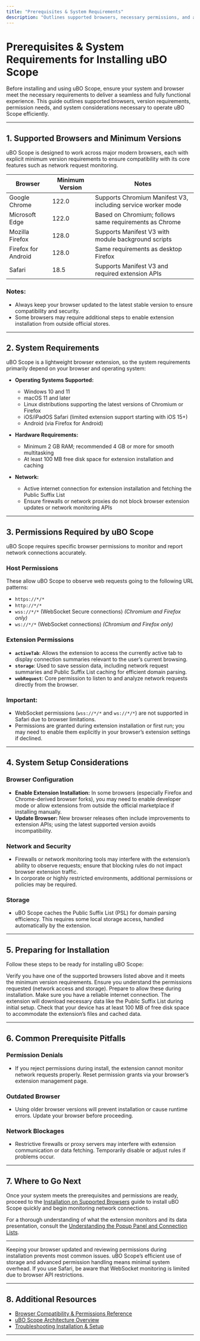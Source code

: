 ```yaml
---
title: "Prerequisites & System Requirements"
description: "Outlines supported browsers, necessary permissions, and any system considerations users should be aware of before installing uBO Scope. Ensure that users are set up for a seamless installation experience."
---
```


# Prerequisites & System Requirements for Installing uBO Scope

Before installing and using uBO Scope, ensure your system and browser meet the necessary requirements to deliver a seamless and fully functional experience. This guide outlines supported browsers, version requirements, permission needs, and system considerations necessary to operate uBO Scope efficiently.

---

## 1. Supported Browsers and Minimum Versions

uBO Scope is designed to work across major modern browsers, each with explicit minimum version requirements to ensure compatibility with its core features such as network request monitoring.

| Browser            | Minimum Version | Notes                                                       |
|--------------------|-----------------|-------------------------------------------------------------|
| Google Chrome      | 122.0           | Supports Chromium Manifest V3, including service worker mode |
| Microsoft Edge     | 122.0           | Based on Chromium; follows same requirements as Chrome      |
| Mozilla Firefox    | 128.0           | Supports Manifest V3 with module background scripts         |
| Firefox for Android| 128.0           | Same requirements as desktop Firefox                         |
| Safari             | 18.5            | Supports Manifest V3 and required extension APIs           |


### Notes:
- Always keep your browser updated to the latest stable version to ensure compatibility and security.
- Some browsers may require additional steps to enable extension installation from outside official stores.

---

## 2. System Requirements

uBO Scope is a lightweight browser extension, so the system requirements primarily depend on your browser and operating system:

- **Operating Systems Supported:**
  - Windows 10 and 11
  - macOS 11 and later
  - Linux distributions supporting the latest versions of Chromium or Firefox
  - iOS/iPadOS Safari (limited extension support starting with iOS 15+)
  - Android (via Firefox for Android)

- **Hardware Requirements:**
  - Minimum 2 GB RAM; recommended 4 GB or more for smooth multitasking
  - At least 100 MB free disk space for extension installation and caching

- **Network:**
  - Active internet connection for extension installation and fetching the Public Suffix List
  - Ensure firewalls or network proxies do not block browser extension updates or network monitoring APIs

---

## 3. Permissions Required by uBO Scope

uBO Scope requires specific browser permissions to monitor and report network connections accurately.

### Host Permissions
These allow uBO Scope to observe web requests going to the following URL patterns:

- `https://*/*`
- `http://*/*`
- `wss://*/*` (WebSocket Secure connections) *(Chromium and Firefox only)*
- `ws://*/*` (WebSocket connections) *(Chromium and Firefox only)*

### Extension Permissions
- **`activeTab`**: Allows the extension to access the currently active tab to display connection summaries relevant to the user’s current browsing.
- **`storage`**: Used to save session data, including network request summaries and Public Suffix List caching for efficient domain parsing.
- **`webRequest`**: Core permission to listen to and analyze network requests directly from the browser.

### Important:
- WebSocket permissions (`wss://*/*` and `ws://*/*`) are not supported in Safari due to browser limitations.
- Permissions are granted during extension installation or first run; you may need to enable them explicitly in your browser’s extension settings if declined.

---

## 4. System Setup Considerations

### Browser Configuration
- **Enable Extension Installation:** In some browsers (especially Firefox and Chrome-derived browser forks), you may need to enable developer mode or allow extensions from outside the official marketplace if installing manually.
- **Update Browser:** New browser releases often include improvements to extension APIs; using the latest supported version avoids incompatibility.

### Network and Security
- Firewalls or network monitoring tools may interfere with the extension’s ability to observe requests; ensure that blocking rules do not impact browser extension traffic.
- In corporate or highly restricted environments, additional permissions or policies may be required.

### Storage
- uBO Scope caches the Public Suffix List (PSL) for domain parsing efficiency. This requires some local storage access, handled automatically by the extension.

---

## 5. Preparing for Installation

Follow these steps to be ready for installing uBO Scope:

<Steps>
<Step title="Check Browser Compatibility">
Verify you have one of the supported browsers listed above and it meets the minimum version requirements.
</Step>
<Step title="Confirm Permissions">
Ensure you understand the permissions requested (network access and storage). Prepare to allow these during installation.
</Step>
<Step title="Network Availability">
Make sure you have a reliable internet connection. The extension will download necessary data like the Public Suffix List during initial setup.
</Step>
<Step title="Sufficient Disk Space">
Check that your device has at least 100 MB of free disk space to accommodate the extension’s files and cached data.
</Step>
</Steps>

---

## 6. Common Prerequisite Pitfalls

### Permission Denials
- If you reject permissions during install, the extension cannot monitor network requests properly. Reset permission grants via your browser’s extension management page.

### Outdated Browser
- Using older browser versions will prevent installation or cause runtime errors. Update your browser before proceeding.

### Network Blockages
- Restrictive firewalls or proxy servers may interfere with extension communication or data fetching. Temporarily disable or adjust rules if problems occur.

---

## 7. Where to Go Next

Once your system meets the prerequisites and permissions are ready, proceed to the [Installation on Supported Browsers](/getting-started/foundation-setup/installation-instructions) guide to install uBO Scope quickly and begin monitoring network connections.

For a thorough understanding of what the extension monitors and its data presentation, consult the [Understanding the Popup Panel and Connection Lists](/guides/analyzing-network-connections/understanding-popup-ui).

---

<Tip>
Keeping your browser updated and reviewing permissions during installation prevents most common issues. uBO Scope’s efficient use of storage and advanced permission handling means minimal system overhead.
</Tip>

<Note>
If you use Safari, be aware that WebSocket monitoring is limited due to browser API restrictions.
</Note>

---

## 8. Additional Resources

- [Browser Compatibility & Permissions Reference](#supported-browsers-and-minimum-versions)
- [uBO Scope Architecture Overview](/overview/architecture-concepts/system-architecture)
- [Troubleshooting Installation & Setup](/getting-started/first-run-success/troubleshooting-setup-issues)

---